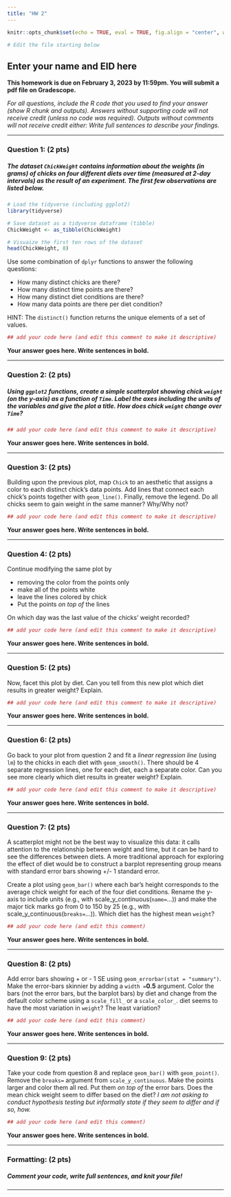 ```yaml
---
title: "HW 2"
---
```


```r
knitr::opts_chunk$set(echo = TRUE, eval = TRUE, fig.align = "center", warning = FALSE, message = FALSE, R.options=list(max.print=100))

# Edit the file starting below
```

## Enter your name and EID here

**This homework is due on February 3, 2023 by 11:59pm. You will submit a pdf file on Gradescope.**

*For all questions, include the R code that you used to find your answer (show R chunk and outputs). Answers without supporting code will not receive credit (unless no code was required). Outputs without comments will not receive credit either: Write full sentences to describe your findings.*

------------------------------------------------------------------------

### Question 1: (2 pts)

##### The dataset `ChickWeight` contains information about the weights (in grams) of chicks on four different diets over time (measured at 2-day intervals) as the result of an experiment. The first few observations are listed below.

```r
# Load the tidyverse (including ggplot2)
library(tidyverse)

# Save dataset as a tidyverse dataframe (tibble)
ChickWeight <- as_tibble(ChickWeight)

# Visuaize the first ten rows of the dataset
head(ChickWeight, 8)
```

Use some combination of `dplyr` functions to answer the following questions: 

- How many distinct chicks are there?  
- How many distinct time points are there?  
- How many distinct diet conditions are there?  
- How many data points are there per diet condition? 

HINT: The `distinct()` function returns the unique elements of a set of values.


```r
## add your code here (and edit this comment to make it descriptive)
```

**Your answer goes here. Write sentences in bold.**

------------------------------------------------------------------------

### Question 2: (2 pts)

##### Using `ggplot2` functions, create a simple scatterplot showing chick `weight` (on the y-axis) as a function of `Time`. Label the axes including the units of the variables and give the plot a title. How does chick `weight` change over `Time`?

```r
## add your code here (and edit this comment to make it descriptive)

```

**Your answer goes here. Write sentences in bold.**

------------------------------------------------------------------------

### Question 3: (2 pts)

Building upon the previous plot, map `Chick` to an aesthetic that assigns a color to each distinct chick’s data points. Add lines that connect each chick’s points together with `geom_line()`. Finally, remove the legend. Do all chicks seem to gain weight in the same manner? Why/Why not?


```r
## add your code here (and edit this comment to make it descriptive)

```

**Your answer goes here. Write sentences in bold.**

------------------------------------------------------------------------

### Question 4: (2 pts)

Continue modifying the same plot by 

* removing the color from the points only
* make all of the points white 
* leave the lines colored by chick
* Put the points *on top of* the lines 

On which day was the last value of the chicks' weight recorded?

```r
## add your code here (and edit this comment to make it descriptive)

```

**Your answer goes here. Write sentences in bold.**

------------------------------------------------------------------------

### Question 5: (2 pts)

Now, facet this plot by diet. Can you tell from this new plot which diet results in greater weight? Explain.

```r
## add your code here (and edit this comment to make it descriptive)

```

**Your answer goes here. Write sentences in bold.**

------------------------------------------------------------------------

### Question 6: (2 pts)

Go back to your plot from question 2 and fit a *linear regression line* (using `lm`) to the chicks in each diet with `geom_smooth()`. There should be 4 separate regression lines, one for each diet, each a separate color. Can you see more clearly which diet results in greater weight? Explain.

```r
## add your code here (and edit this comment to make it descriptive)

```

**Your answer goes here. Write sentences in bold.**

------------------------------------------------------------------------

### Question 7: (2 pts)

A scatterplot might not be the best way to visualize this data: it calls attention to the relationship between weight and time, but it can be hard to see the differences between diets. A more traditional approach for exploring the effect of diet would be to construct a barplot representing group means with standard error bars showing +/- 1 standard error.

Create a plot using `geom_bar()` where each bar's height corresponds to the average chick weight for each of the four diet conditions. Rename the y-axis to include units (e.g., with scale_y_continuous(`name=`...)) and make the major tick marks go from 0 to 150 by 25 (e.g., with scale_y_continuous(`breaks=`...)). Which diet has the highest mean `weight`? 

```r
## add your code here (and edit this comment)

```

**Your answer goes here. Write sentences in bold.**

------------------------------------------------------------------------

### Question 8: (2 pts)

Add error bars showing + or - 1 SE using `geom_errorbar(stat = "summary")`. Make the error-bars skinnier by adding a `width =`**0.5** argument. Color the bars (not the error bars, but the barplot bars) by diet and change from the default color scheme using a `scale_fill_` or a `scale_color_`. diet seems to have the most variation in `weight`? The least variation?

```r
## add your code here (and edit this comment)

```

**Your answer goes here. Write sentences in bold.**

------------------------------------------------------------------------

### Question 9: (2 pts)

Take your code from question 8 and replace `geom_bar()` with `geom_point()`. Remove the `breaks=` argument from `scale_y_continuous`. Make the points larger and color them all red. Put them *on top of* the error bars. Does the mean chick weight seem to differ based on the diet? *I am not asking to conduct hypothesis testing but informally state if they seem to differ and if so, how.*

```r
## add your code here (and edit this comment)

```

**Your answer goes here. Write sentences in bold.**

------------------------------------------------------------------------

### Formatting: (2 pts)

##### Comment your code, write full sentences, and knit your file!

------------------------------------------------------------------------